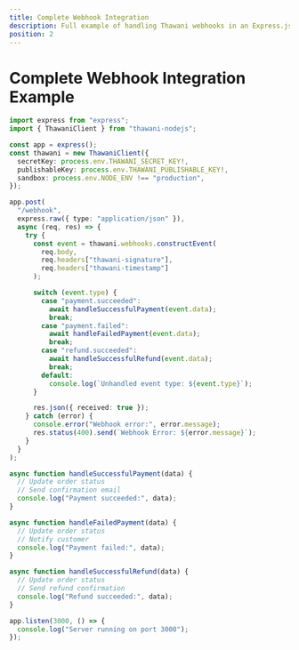 ```yaml
---
title: Complete Webhook Integration
description: Full example of handling Thawani webhooks in an Express.js application
position: 2
---
```


# Complete Webhook Integration Example

```typescript
import express from "express";
import { ThawaniClient } from "thawani-nodejs";

const app = express();
const thawani = new ThawaniClient({
  secretKey: process.env.THAWANI_SECRET_KEY!,
  publishableKey: process.env.THAWANI_PUBLISHABLE_KEY!,
  sandbox: process.env.NODE_ENV !== "production",
});

app.post(
  "/webhook",
  express.raw({ type: "application/json" }),
  async (req, res) => {
    try {
      const event = thawani.webhooks.constructEvent(
        req.body,
        req.headers["thawani-signature"],
        req.headers["thawani-timestamp"]
      );

      switch (event.type) {
        case "payment.succeeded":
          await handleSuccessfulPayment(event.data);
          break;
        case "payment.failed":
          await handleFailedPayment(event.data);
          break;
        case "refund.succeeded":
          await handleSuccessfulRefund(event.data);
          break;
        default:
          console.log(`Unhandled event type: ${event.type}`);
      }

      res.json({ received: true });
    } catch (error) {
      console.error("Webhook error:", error.message);
      res.status(400).send(`Webhook Error: ${error.message}`);
    }
  }
);

async function handleSuccessfulPayment(data) {
  // Update order status
  // Send confirmation email
  console.log("Payment succeeded:", data);
}

async function handleFailedPayment(data) {
  // Update order status
  // Notify customer
  console.log("Payment failed:", data);
}

async function handleSuccessfulRefund(data) {
  // Update order status
  // Send refund confirmation
  console.log("Refund succeeded:", data);
}

app.listen(3000, () => {
  console.log("Server running on port 3000");
});
```
